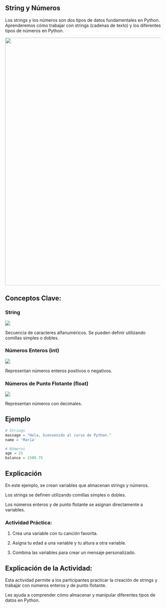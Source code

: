 ## String y Números

Los strings y los números son dos tipos de datos fundamentales en Python. Aprenderemos cómo trabajar con strings (cadenas de texto) y los diferentes tipos de números en Python.

![](images/string-3.png){fig-align="center" width="800"}

## Conceptos Clave:

### String

![](images/string001-2.png){fig-align="center"}

Secuencia de caracteres alfanuméricos. Se pueden definir utilizando comillas simples o dobles.

### Números Enteros (int)

![](images/int001.png){fig-align="center"}

Representan números enteros positivos o negativos.

### Números de Punto Flotante (float)

![](images/float001.png){fig-align="center"}

Representan números con decimales.

## Ejemplo

``` python
# Strings
massage = "Hola, bienvenido al curso de Python."
name = 'María'

# Números
age = 25
balance = 1500.75
```

## Explicación

En este ejemplo, se crean variables que almacenan strings y números.

Los strings se definen utilizando comillas simples o dobles.

Los números enteros y de punto flotante se asignan directamente a variables.

::: callout-important
### Actividad Práctica:

1.  Crea una variable con tu canción favorita.

2.  Asigna tu edad a una variable y tu altura a otra variable.

3.  Combina las variables para crear un mensaje personalizado.
:::

## Explicación de la Actividad:

Esta actividad permite a los participantes practicar la creación de strings y trabajar con números enteros y de punto flotante.

Les ayuda a comprender cómo almacenar y manipular diferentes tipos de datos en Python.